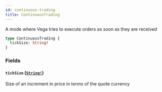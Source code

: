 ```yaml
---
id: continuous-trading
title: ContinuousTrading
---
```


A mode where Vega tries to execute orders as soon as they are received

```graphql
type ContinuousTrading {
  tickSize: String!
}
```

### Fields

#### `tickSize` ([`String!`](/docs/graphql/scalars/string))

Size of an increment in price in terms of the quote currency

